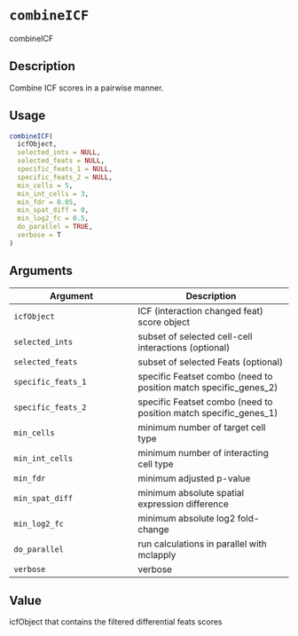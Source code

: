 # `combineICF`

combineICF


## Description

Combine ICF scores in a pairwise manner.


## Usage

```r
combineICF(
  icfObject,
  selected_ints = NULL,
  selected_feats = NULL,
  specific_feats_1 = NULL,
  specific_feats_2 = NULL,
  min_cells = 5,
  min_int_cells = 3,
  min_fdr = 0.05,
  min_spat_diff = 0,
  min_log2_fc = 0.5,
  do_parallel = TRUE,
  verbose = T
)
```


## Arguments

Argument      |Description
------------- |----------------
`icfObject`     |     ICF (interaction changed feat) score object
`selected_ints`     |     subset of selected cell-cell interactions (optional)
`selected_feats`     |     subset of selected Feats (optional)
`specific_feats_1`     |     specific Featset combo (need to position match specific_genes_2)
`specific_feats_2`     |     specific Featset combo (need to position match specific_genes_1)
`min_cells`     |     minimum number of target cell type
`min_int_cells`     |     minimum number of interacting cell type
`min_fdr`     |     minimum adjusted p-value
`min_spat_diff`     |     minimum absolute spatial expression difference
`min_log2_fc`     |     minimum absolute log2 fold-change
`do_parallel`     |     run calculations in parallel with mclapply
`verbose`     |     verbose


## Value

icfObject that contains the filtered differential feats scores


